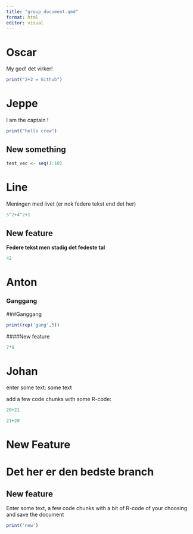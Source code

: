 ```yaml
---
title: "group_document.qmd"
format: html
editor: visual
---
```


# Oscar

My god! det virker!

```r
print("2+2 = Github")
```

# Jeppe

I am the captain !

```r
print("hello crew")
```

## New something

```r
test_vec <- seq(1:10)

```

# Line

Meningen med livet (er nok federe tekst end det her)

```r
5^2+4^2+1
```

## New feature

**Federe tekst men stadig det fedeste tal**

```r
42
```

# Anton

### Ganggang

###Ganggang

```r

print(rep('gang',5))


```

####New feature

```r
7*8
```

# Johan

enter some text: some text

add a few code chunks with some R-code:

```r
20+21
```

```r
21+20
```

# New Feature

# Det her er den bedste branch

## New feature

Enter some text, a few code chunks with a bit of R-code of your choosing and save the document

```r
print('new')
```
